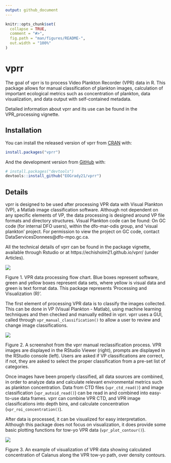 ```yaml
---
output: github_document
---
```


<!-- README.md is generated from README.Rmd. Please edit that file -->

```r
knitr::opts_chunk$set(
  collapse = TRUE,
  comment = "#>",
  fig.path = "man/figures/README-",
  out.width = "100%"
)
```

# vprr

<!-- badges: start -->
<!-- badges: end -->

The goal of vprr is to process Video Plankton Recorder (VPR) data in R. This package allows for manual classification of plankton images, calculation of important ecological metrics such as concentration of plankton, data visualization, and data output with self-contained metadata. 

Detailed information about vprr and its use can be found in the VPR_processing vignette. 


## Installation

You can install the released version of vprr from [CRAN](https://CRAN.R-project.org) with:

``` r
install.packages("vprr")
```

And the development version from [GitHub](https://github.com/) with:

``` r
# install.packages("devtools")
devtools::install_github("EOGrady21/vprr")
```
## Details

vprr is designed to be used after processing VPR data with Visual Plankton (VP), a Matlab image classification software. Although not dependent on any specific elements of VP, the data processing is designed around VP file formats and directory structures. Visual Plankton code can be found: On GC code (for internal DFO users), within the dfo-mar-odis group, and 'visual plankton' project. For permission to view the project on GC code, contact DataServicesDonnees@dfo-mpo.gc.ca. 

All the technical details of vprr can be found in the package vignette, available through Rstudio or at https://echisholm21.github.io/vprr/ (under Articles).

![ ](vignettes/vp_flowchart.png)

Figure 1. VPR data processing flow chart. Blue boxes represent software, green and yellow boxes represent data sets, where yellow is visual data and green is text format data. This package represents 'Processing and Visualization (R)'.


The first element of processing VPR data is to classify the images collected. This can be done in VP (Visual Plankton - Matlab), using machine learning techniques and then checked and manually edited in vprr. vprr uses a GUI, called through `vpr_manual_classification()` to allow a user to review and change image classifications.

![ ](vignettes/clf_check_3.png)

Figure 2. A screenshot from the vprr manual reclassification process. VPR images are displayed in the RStudio Viewer (right), prompts are displayed in the RStudio console (left). Users are asked if VP classifications are correct, if not, they are asked to select the proper classification from a pre-set list of categories.


Once images have been properly classified, all data sources are combined, in order to analyze data and calculate relevant environmental metrics such as plankton concentration. Data from CTD files (`vpr_ctd_read()`) and image classification (`vpr_autoid_read()`) can be read in and combined into easy-to-use data frames. vprr can combine VPR CTD, and VPR image classifications into depth bins, and calculate concentration (`vpr_roi_concentration()`). 

After data is processed, it can be visualized for easy interpretation. Although this package does not focus on visualization, it does provide some basic plotting functions for tow-yo VPR data (`vpr_plot_contour()`).


![](vignettes/conPlot_cal_dens.png)

Figure 3. An example of visualization of VPR data showing calculated concentration of Calanus along the VPR tow-yo path, over density contours.
